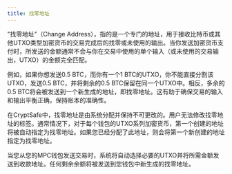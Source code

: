 ```yaml
---
title: 找零地址
---
```


"找零地址"（Change Address），指的是一个专门的地址，用于接收比特币或其他UTXO类型加密货币的交易完成后的找零或未使用的输出。当你发送加密货币支付时，所发送的金额通常不会与你在交易中使用的单个输入（或未使用的交易输出，UTXO）的金额完全匹配。

例如，如果你想发送0.5 BTC，而你有一个1 BTC的UTXO，你不能直接分割该UTXO，发送0.5 BTC，并将剩余的0.5 BTC保留在同一个UTXO中。相反，多余的0.5 BTC将会被发送到一个新生成的地址，即找零地址。这有助于确保交易的输入和输出平衡正确，保持账本的准确性。

在CryptSafe中，找零地址是由系统分配并保持不可更改的。用户无法修改找零地址的标签。通常情况下，对于每个钱包的UTXO系列加密货币，第一个创建的地址将被自动指定为找零地址。如果您已经分配了此地址，则会将第一个新创建的地址指定为找零地址。

当您从您的MPC钱包发送交易时，系统将自动选择必要的UTXO并将所需金额发送到收款地址。任何剩余余额将被发送到您钱包中新生成的找零地址。